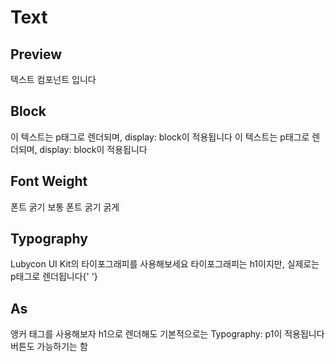 
<Meta title="components/Text" components={Text} />

# Text

## Preview

<Canvas>
  <Story name="Preview">
    <Text>텍스트 컴포넌트 입니다</Text>
  </Story>
</Canvas>

## Block

<Canvas>
  <Story name="Block">
    <Text as="p">이 텍스트는 p태그로 렌더되며, display: block이 적용됩니다</Text>
    <Text as="p">이 텍스트는 p태그로 렌더되며, display: block이 적용됩니다</Text>
  </Story>
</Canvas>

## Font Weight

<Canvas>
  <Story name="Font Weight">
    <Text as="p">폰트 굵기 보통</Text>
    <Text as="p" fontWeight="bold">
      폰트 굵기 굵게
    </Text>
  </Story>
</Canvas>

## Typography

<Canvas>
  <Story name="Typography">
    <Text as="p">Lubycon UI Kit의 타이포그래피를 사용해보세요</Text>
    <Text typography="h1" as="p">
      타이포그래피는 h1이지만, 실제로는 p태그로 렌더됩니다{' '}
    </Text>
  </Story>
</Canvas>

## As

<Canvas>
  <Story name="As">
    <Text as="a" href="https://github.com" target="blank">
      앵커 태그를 사용해보자
    </Text>
    <Text as="h1">h1으로 렌더해도 기본적으로는 Typography: p1이 적용됩니다</Text>
    <Text as="button">버튼도 가능하기는 함</Text>
  </Story>
</Canvas>

